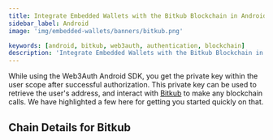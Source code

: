 ```yaml
---
title: Integrate Embedded Wallets with the Bitkub Blockchain in Android
sidebar_label: Android
image: 'img/embedded-wallets/banners/bitkub.png'

keywords: [android, bitkub, web3auth, authentication, blockchain]
description: 'Integrate Embedded Wallets with the Bitkub Blockchain in Android | Embedded Wallets'
---
```



While using the Web3Auth Android SDK, you get the private key within the user scope after successful authorization. This private key can be used to retrieve the user's address, and interact with [Bitkub](https://ethereum.org/) to make any blockchain calls. We have highlighted a few here for getting you started quickly on that.

## Chain Details for Bitkub

<ChainDetailsBitkub />

<EVMInteraction />
